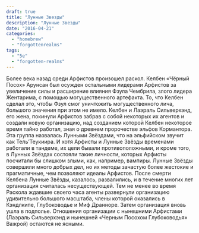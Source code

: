 ```yaml
---
draft: true
title: "Лунные Звезды"
description: "Лунные Звезды"
date: "2016-04-21"
categories: 
  - "homebrew"
  - "forgottenrealms"
tags: 
  - "5e"
  - "forgotten-realms"
---
```


Более века назад среди Арфистов произошел раскол. Келбен «Чёрный Посох» Арунсан был осужден остальными лидерами Арфистов за увеличение силы и расширение влияния Фзула Чембрила, злого лидера Жентарима, с помощью могущественного артефакта. То, что Келбен сделал это, чтобы Фзул смог уничтожить могущественного лича, большого значения при этом не имело. Келбен и Лаэраль Сильверхэнд, его жена, покинули Арфистов забрав с собой некоторых их агентов и создали новую организацию, над созданием которой Келбен некоторое время тайно работал, зная о древнем пророчестве эльфов Кормантора. Эта группа назвалась Лунными Звёздами, что на эльфийском звучит как Тель’Теукиира. И хотя Арфисты и Лунные Звёзды временами работали в тандеме, их цели бывали противоположными, и кроме того, в Лунных Звёздах состояли такие личности, которых Арфисты посчитали бы слишком злыми, как, например, вампиры. Лунные Звёзды совершили много добрых дел, но их методы зачастую более жестокие и прагматичные, чем позволяют идеалы Арфистов. После смерти Келбена Лунные Звёзды, казалось, развалились, и в течение многих лет организация считалась несуществующей. Тем не менее во время Раскола ждавшие своего часа агенты развернули организацию удивительно большого масштаба, члены которой оказались в Кэндлкипе, Глубоководье и Миф Дранноре. Затем организация вновь ушла в подполье. Отношения организации с нынешними Арфистами (Лаэраль Сильверхэнд и нынешней «Черным Посохом Глубоководья» Важрой) остаются не ясными.

